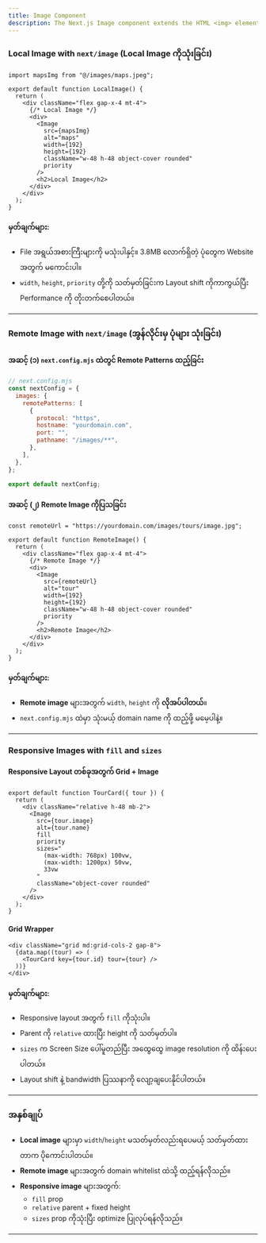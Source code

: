 ```yaml
---
title: Image Component
description: The Next.js Image component extends the HTML <img> element for automatic image optimization.
---
```



### Local Image with `next/image` (Local Image ကိုသုံးခြင်း)

```tsx
import mapsImg from "@/images/maps.jpeg";

export default function LocalImage() {
  return (
    <div className="flex gap-x-4 mt-4">
      {/* Local Image */}
      <div>
        <Image
          src={mapsImg}
          alt="maps"
          width={192}
          height={192}
          className="w-48 h-48 object-cover rounded"
          priority
        />
        <h2>Local Image</h2>
      </div>
    </div>
  );
}
```

#### မှတ်ချက်များ:

- File အရွယ်အစားကြီးများကို မသုံးပါနှင့်။ 3.8MB လောက်ရှိတဲ့ ပုံတွေက Website အတွက် မကောင်းပါ။
- `width`, `height`, `priority` တို့ကို သတ်မှတ်ခြင်းက Layout shift ကိုကာကွယ်ပြီး Performance ကို တိုးတက်စေပါတယ်။

---

### Remote Image with `next/image` (အွန်လိုင်းမှ ပုံများ သုံးခြင်း)

#### အဆင့် (၁) `next.config.mjs` ထဲတွင် Remote Patterns ထည့်ခြင်း

```js
// next.config.mjs
const nextConfig = {
  images: {
    remotePatterns: [
      {
        protocol: "https",
        hostname: "yourdomain.com",
        port: "",
        pathname: "/images/**",
      },
    ],
  },
};

export default nextConfig;
```

#### အဆင့် (၂) Remote Image ကိုပြသခြင်း

```tsx
const remoteUrl = "https://yourdomain.com/images/tours/image.jpg";

export default function RemoteImage() {
  return (
    <div className="flex gap-x-4 mt-4">
      {/* Remote Image */}
      <div>
        <Image
          src={remoteUrl}
          alt="tour"
          width={192}
          height={192}
          className="w-48 h-48 object-cover rounded"
          priority
        />
        <h2>Remote Image</h2>
      </div>
    </div>
  );
}
```

#### မှတ်ချက်များ:

- **Remote image** များအတွက် `width`, `height` ကို **လိုအပ်ပါတယ်**။
- `next.config.mjs` ထဲမှာ သုံးမယ့် domain name ကို ထည့်ဖို့ မမေ့ပါနဲ့။

---

### Responsive Images with `fill` and `sizes`

#### Responsive Layout တစ်ခုအတွက် Grid + Image

```tsx
export default function TourCard({ tour }) {
  return (
    <div className="relative h-48 mb-2">
      <Image
        src={tour.image}
        alt={tour.name}
        fill
        priority
        sizes="
          (max-width: 768px) 100vw,
          (max-width: 1200px) 50vw,
          33vw
        "
        className="object-cover rounded"
      />
    </div>
  );
}
```

#### Grid Wrapper

```tsx
<div className="grid md:grid-cols-2 gap-8">
  {data.map((tour) => (
    <TourCard key={tour.id} tour={tour} />
  ))}
</div>
```

#### မှတ်ချက်များ:

- Responsive layout အတွက် `fill` ကိုသုံးပါ။
- Parent ကို `relative` ထားပြီး height ကို သတ်မှတ်ပါ။
- `sizes` က Screen Size ပေါ်မူတည်ပြီး အထွေထွေ image resolution ကို ထိန်းပေးပါတယ်။
- Layout shift နဲ့ bandwidth ပြဿနာကို လျော့ချပေးနိုင်ပါတယ်။

---

### အနှစ်ချုပ်

- **Local image** များမှာ `width`/`height` မသတ်မှတ်လည်းရပေမယ့် သတ်မှတ်ထားတာက ပိုကောင်းပါတယ်။
- **Remote image** များအတွက် domain whitelist ထဲသို့ ထည့်ရန်လိုသည်။
- **Responsive image** များအတွက်:
  - `fill` prop
  - `relative` parent + fixed height
  - `sizes` prop ကိုသုံးပြီး optimize ပြုလုပ်ရန်လိုသည်။

---
